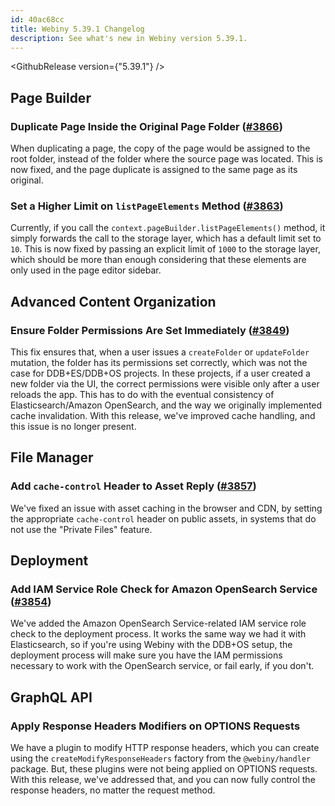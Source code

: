 ```yaml
---
id: 40ac68cc
title: Webiny 5.39.1 Changelog
description: See what's new in Webiny version 5.39.1.
---
```


<GithubRelease version={"5.39.1"} />

## Page Builder

### Duplicate Page Inside the Original Page Folder ([#3866](https://github.com/webiny/webiny-js/pull/3866))

When duplicating a page, the copy of the page would be assigned to the root folder, instead of the folder where the source page was located. This is now fixed, and the page duplicate is assigned to the same page as its original.

### Set a Higher Limit on `listPageElements` Method ([#3863](https://github.com/webiny/webiny-js/pull/3863))

Currently, if you call the `context.pageBuilder.listPageElements()` method, it simply forwards the call to the storage layer, which has a default limit set to `10`. This is now fixed by passing an explicit limit of `1000` to the storage layer, which should be more than enough considering that these elements are only used in the page editor sidebar.

## Advanced Content Organization

### Ensure Folder Permissions Are Set Immediately ([#3849](https://github.com/webiny/webiny-js/pull/3849))

This fix ensures that, when a user issues a `createFolder` or `updateFolder` mutation, the folder has its permissions set correctly, which was not the case for DDB+ES/DDB+OS projects. In these projects, if a user created a new folder via the UI, the correct permissions were visible only after a user reloads the app. This has to do with the eventual consistency of Elasticsearch/Amazon OpenSearch, and the way we originally implemented cache invalidation. With this release, we've improved cache handling, and this issue is no longer present.

## File Manager

### Add `cache-control` Header to Asset Reply ([#3857](https://github.com/webiny/webiny-js/pull/3857))

We've fixed an issue with asset caching in the browser and CDN, by setting the appropriate `cache-control` header on public assets, in systems that do not use the "Private Files" feature.


## Deployment

### Add IAM Service Role Check for Amazon OpenSearch Service ([#3854](https://github.com/webiny/webiny-js/pull/3854))

We've added the Amazon OpenSearch Service-related IAM service role check to the deployment process. It works the same way we had it with Elasticsearch, so if you're using Webiny with the DDB+OS setup, the deployment process will make sure you have the IAM permissions necessary to work with the OpenSearch service, or fail early, if you don't.


## GraphQL API

### Apply Response Headers Modifiers on OPTIONS Requests

We have a plugin to modify HTTP response headers, which you can create using the `createModifyResponseHeaders` factory from the `@webiny/handler` package. But, these plugins were not being applied on OPTIONS requests. With this release, we've addressed that, and you can now fully control the response headers, no matter the request method. 

